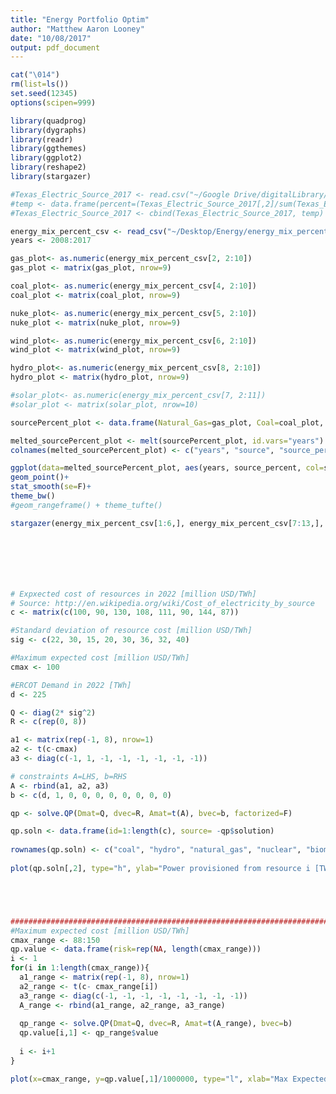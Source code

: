 ```yaml
---
title: "Energy Portfolio Optim"
author: "Matthew Aaron Looney"
date: "10/08/2017"
output: pdf_document
---
```


```r

cat("\014")
rm(list=ls())
set.seed(12345)
options(scipen=999)

library(quadprog)
library(dygraphs)
library(readr)
library(ggthemes)
library(ggplot2)
library(reshape2)
library(stargazer)

#Texas_Electric_Source_2017 <- read.csv("~/Google Drive/digitalLibrary/*AAEC6305_Economic_Optimization/Economic_Optimization/Energy_Optim/data/Texas_Electric_Source_2017.csv")
#temp <- data.frame(percent=(Texas_Electric_Source_2017[,2]/sum(Texas_Electric_Source_2017[,2]))*100)
#Texas_Electric_Source_2017 <- cbind(Texas_Electric_Source_2017, temp)

energy_mix_percent_csv <- read_csv("~/Desktop/Energy/energy_mix_percent_csv.csv")
years <- 2008:2017

gas_plot<- as.numeric(energy_mix_percent_csv[2, 2:10])
gas_plot <- matrix(gas_plot, nrow=9)

coal_plot<- as.numeric(energy_mix_percent_csv[4, 2:10])
coal_plot <- matrix(coal_plot, nrow=9)

nuke_plot<- as.numeric(energy_mix_percent_csv[5, 2:10])
nuke_plot <- matrix(nuke_plot, nrow=9)

wind_plot<- as.numeric(energy_mix_percent_csv[6, 2:10])
wind_plot <- matrix(wind_plot, nrow=9)

hydro_plot<- as.numeric(energy_mix_percent_csv[8, 2:10])
hydro_plot <- matrix(hydro_plot, nrow=9)

#solar_plot<- as.numeric(energy_mix_percent_csv[7, 2:11])
#solar_plot <- matrix(solar_plot, nrow=10)

sourcePercent_plot <- data.frame(Natural_Gas=gas_plot, Coal=coal_plot, Nuclear=nuke_plot, Wind=wind_plot, Hrdroelectric=hydro_plot, years=years[-10])

melted_sourcePercent_plot <- melt(sourcePercent_plot, id.vars="years")
colnames(melted_sourcePercent_plot) <- c("years", "source", "source_percent")

ggplot(data=melted_sourcePercent_plot, aes(years, source_percent, col=source))+
geom_point()+
stat_smooth(se=F)+ 
theme_bw()
#geom_rangeframe() + theme_tufte()

stargazer(energy_mix_percent_csv[1:6,], energy_mix_percent_csv[7:13,], header=F, type="latex", summary = F, font.size = "small", notes= c(), notes.align= "l", flip = T, float = T, float.env = "table", title="Historical Energy Source Percent", median = F, colnames=F)







# Expxected cost of resources in 2022 [million USD/TWh]
# Source: http://en.wikipedia.org/wiki/Cost_of_electricity_by_source
c <- matrix(c(100, 90, 130, 108, 111, 90, 144, 87))

#Standard deviation of resource cost [million USD/TWh]
sig <- c(22, 30, 15, 20, 30, 36, 32, 40)

#Maximum expected cost [million USD/TWh]
cmax <- 100

#ERCOT Demand in 2022 [TWh]
d <- 225

Q <- diag(2* sig^2)
R <- c(rep(0, 8))

a1 <- matrix(rep(-1, 8), nrow=1)
a2 <- t(c-cmax)
a3 <- diag(c(-1, 1, -1, -1, -1, -1, -1, -1))

# constraints A=LHS, b=RHS
A <- rbind(a1, a2, a3)
b <- c(d, 1, 0, 0, 0, 0, 0, 0, 0, 0)

qp <- solve.QP(Dmat=Q, dvec=R, Amat=t(A), bvec=b, factorized=F)

qp.soln <- data.frame(id=1:length(c), source= -qp$solution)
    
rownames(qp.soln) <- c("coal", "hydro", "natural_gas", "nuclear", "biomass", "geo", "solar", "wind")
    
plot(qp.soln[,2], type="h", ylab="Power provisioned from resource i [TWh]")





################################################################################
#Maximum expected cost [million USD/TWh]
cmax_range <- 88:150
qp.value <- data.frame(risk=rep(NA, length(cmax_range)))
i <- 1
for(i in 1:length(cmax_range)){
  a1_range <- matrix(rep(-1, 8), nrow=1)
  a2_range <- t(c- cmax_range[i])
  a3_range <- diag(c(-1, -1, -1, -1, -1, -1, -1, -1))
  A_range <- rbind(a1_range, a2_range, a3_range)
  
  qp_range <- solve.QP(Dmat=Q, dvec=R, Amat=t(A_range), bvec=b)
  qp.value[i,1] <- qp_range$value
  
  i <- i+1
}

plot(x=cmax_range, y=qp.value[,1]/1000000, type="l", xlab="Max Expected Energy Cost in 2020 [million USD/TWh]", ylab="Variance / Risk [Billion USD^2]")


```


